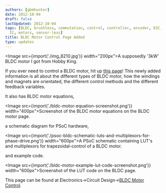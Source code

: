 ```yaml
---
authors: [gbmhunter]
date: 2012-10-04
draft: false
lastUpdated: 2012-10-04
tags: [BLDC, brushless, commutation, control, controller, encoder, ESC, hall-effect,
  IC, motors, sensor-less]
title: BLDC Motor Control Page Added
type: updates
---
```


<Image src={import('./img_6210.jpg')} width="200px">A supposedly '3kW' BLDC motor I got from Hobby King.</Image>

If you ever need to control a BLDC motor, hit up [this page](/electronics/circuit-design/bldc-motor-control)! This newly added information is all about the different types of BLDC motor, how the windings and magnets are orientated, the different control methods and the different feedback variables.

It also has BLDC motor equations,

<Image src={import('./bldc-motor-equation-screenshot.png')} width="400px">Screenshot of the BLDC motor equations on the BLDC motor page.</Image>

a schematic diagram for PSoC hardware,

<Image src={import('./psoc-bldc-schematic-luts-and-multiplexors-for-phase-drive.png')} width="600px">A PSoC schematic containing LUT's and multiplexors for trapezoidal-control of a BLDC motor.</Image>

and example code.

<Image src={import('./bldc-motor-example-lut-code-screenshot.png')} width="600px">Screenshot of the LUT code on the BLDC page.</Image>

This page can be found at Electronics->Circuit Design->[BLDC Motor Control](/electronics/circuit-design/bldc-motor-control).
